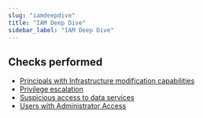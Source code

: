 ```yaml
---
slug: "iamdeepdive"
title: "IAM Deep Dive"
sidebar_label: "IAM Deep Dive"
---
```


## Checks performed

- [Principals with Infrastructure modification capabilities](gcpiamdeepdive/rules/gcp_infrastructure_modification)
- [Privilege escalation](gcpiamdeepdive/rules/gcp_privilege_escalation)
- [Suspicious access to data services](gcpiamdeepdive/rules/gcp_suspicious_access_to_data)
- [Users with Administrator Access](gcpiamdeepdive/rules/gcp_users_with_admin_access)
